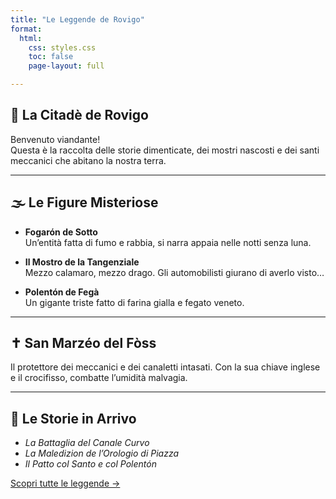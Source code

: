 ```yaml
---
title: "Le Leggende de Rovigo"
format:
  html:
    css: styles.css
    toc: false
    page-layout: full

---
```


<div class="container">

# 🏰 La Citadè de Rovigo

Benvenuto viandante!  
Questa è la raccolta delle storie dimenticate, dei mostri nascosti e dei santi meccanici che abitano la nostra terra.

---

## 🌫️ Le Figure Misteriose

- **Fogarón de Sotto**  
  Un’entità fatta di fumo e rabbia, si narra appaia nelle notti senza luna.

- **Il Mostro de la Tangenziale**  
  Mezzo calamaro, mezzo drago. Gli automobilisti giurano di averlo visto...

- **Polentón de Fegà**  
  Un gigante triste fatto di farina gialla e fegato veneto.

---

## ✝️ San Marzéo del Fòss

Il protettore dei meccanici e dei canaletti intasati. Con la sua chiave inglese e il crocifisso, combatte l’umidità malvagia.

---

## 📜 Le Storie in Arrivo

- *La Battaglia del Canale Curvo*
- *La Maledizion de l'Orologio di Piazza*
- *Il Patto col Santo e col Polentón*

[Scopri tutte le leggende →](leggende.qmd)

</div>
